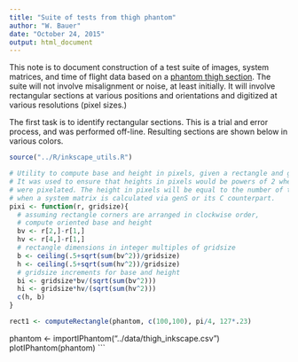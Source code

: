 ```yaml
---
title: "Suite of tests from thigh phantom"
author: "W. Bauer"
date: "October 24, 2015"
output: html_document
---
```


This note is to document construction of a test suite of images, system matrices, and time of flight data based on a [phantom thigh section](thigh_working_prototype.html). The suite will not involve misalignment or noise, at least initially. It will involve rectangular sections at various positions and orientations and digitized at various resolutions (pixel sizes.)

The first task is to identify rectangular sections. This is a trial and error process, and was performed off-line. Resulting sections are shown below in various colors.

```r
source("../R/inkscape_utils.R")

# Utility to compute base and height in pixels, given a rectangle and gridsize.
# It was used to ensure that heights in pixels would be powers of 2 when images
# were pixelated. The height in pixels will be equal to the number of transducers
# when a system matrix is calculated via genS or its C counterpart.
pixi <- function(r, gridsize){
  # assuming rectangle corners are arranged in clockwise order,
  # compute oriented base and height
  bv <- r[2,]-r[1,]
  hv <- r[4,]-r[1,]
  # rectangle dimensions in integer multiples of gridsize
  b <- ceiling(.5+sqrt(sum(bv^2))/gridsize)
  h <- ceiling(.5+sqrt(sum(hv^2))/gridsize)
  # gridsize increments for base and height
  bi <- gridsize*bv/(sqrt(sum(bv^2)))
  hi <- gridsize*hv/(sqrt(sum(hv^2)))
  c(h, b)
}

rect1 <- computeRectangle(phantom, c(100,100), pi/4, 127*.23)
```


phantom <- importIPhantom("../data/thigh_inkscape.csv")
plotIPhantom(phantom)
```
